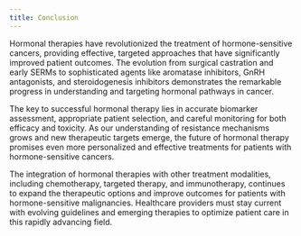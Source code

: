 ```yaml
---
title: Conclusion
---
```



Hormonal therapies have revolutionized the treatment of hormone-sensitive cancers, providing effective, targeted approaches that have significantly improved patient outcomes. The evolution from surgical castration and early SERMs to sophisticated agents like aromatase inhibitors, GnRH antagonists, and steroidogenesis inhibitors demonstrates the remarkable progress in understanding and targeting hormonal pathways in cancer.

The key to successful hormonal therapy lies in accurate biomarker assessment, appropriate patient selection, and careful monitoring for both efficacy and toxicity. As our understanding of resistance mechanisms grows and new therapeutic targets emerge, the future of hormonal therapy promises even more personalized and effective treatments for patients with hormone-sensitive cancers.

The integration of hormonal therapies with other treatment modalities, including chemotherapy, targeted therapy, and immunotherapy, continues to expand the therapeutic options and improve outcomes for patients with hormone-sensitive malignancies. Healthcare providers must stay current with evolving guidelines and emerging therapies to optimize patient care in this rapidly advancing field.
